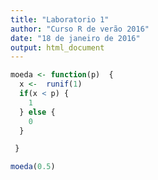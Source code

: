 ```yaml
---
title: "Laboratorio 1"
author: "Curso R de verão 2016"
date: "18 de janeiro de 2016"
output: html_document
---
```


```r
moeda <- function(p)  {
  x <-  runif(1)
  if(x < p) {
    1
  } else {
    0
  }

 }

moeda(0.5) 
```


